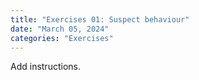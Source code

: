 ```yaml
---
title: "Exercises 01: Suspect behaviour"
date: "March 05, 2024"
categories: "Exercises"
---
```


Add instructions.

